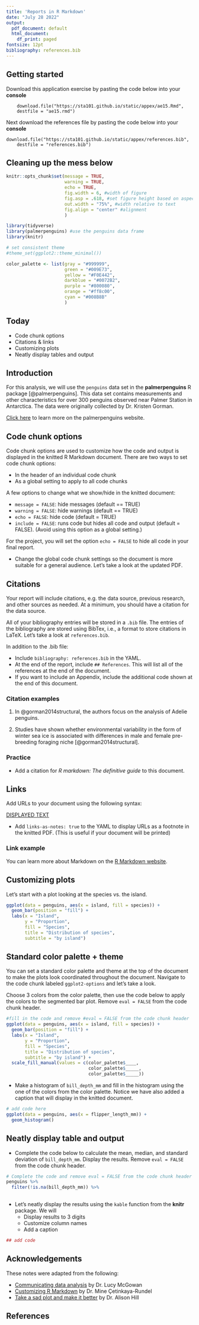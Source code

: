 ```yaml
---
title: 'Reports in R Markdown'
date: "July 28 2022"
output:
  pdf_document: default
  html_document:
    df_print: paged
fontsize: 12pt
bibliography: references.bib
---
```


## Getting started

Download this application exercise by pasting the code below into your **console**

```
    download.file("https://sta101.github.io/static/appex/ae15.Rmd",
    destfile = "ae15.rmd")
```

Next download the references file by pasting the code below into your **console**

```
download.file("https://sta101.github.io/static/appex/references.bib",
    destfile = "references.bib")
```



## Cleaning up the mess below

```r
knitr::opts_chunk$set(message = TRUE, 
                      warning = TRUE, 
                      echo = TRUE,
                      fig.width = 6, #width of figure
                      fig.asp = .618, #set figure height based on aspect ratio
                      out.width = "75%", #width relative to text
                      fig.align = "center" #alignment
                      )
```

```r
library(tidyverse)
library(palmerpenguins) #use the penguins data frame
library(knitr)
```

```r
# set consistent theme
#theme_set(ggplot2::theme_minimal())

color_palette <- list(gray = "#999999", 
                      green = "#009E73", 
                      yellow = "#F0E442", 
                      darkblue = "#0072B2", 
                      purple = "#800080", 
                      orange = "#ff8c00",
                      cyan = "#008B8B"
                      )
```

## Today

- Code chunk options
- Citations & links 
- Customizing plots
- Neatly display tables and output

## Introduction 

For this analysis, we will use the `penguins` data set in the **palmerpenguins** R package [@palmerpenguins]. This data set contains measurements and other characteristics for over 300 penguins observed near Palmer Station in Antarctica. The data were originally collected by Dr. Kristen Gorman. 

[Click here](https://allisonhorst.github.io/palmerpenguins/) to learn more on the palmerpenguins website.

## Code chunk options 

Code chunk options are used to customize how the code and output is displayed in the knitted R Markdown document. There are two ways to set code chunk options: 

- In the header of an individual code chunk 
- As a global setting to apply to all code chunks
  
A few options to change what we show/hide in the knitted document: 

- `message = FALSE`: hide messages (default == TRUE)
- `warning = FALSE`: hide warnings (default == TRUE)
- `echo = FALSE`: hide code (default  = TRUE)
- `include = FALSE`: runs code but hides all code and output (default = FALSE). (Avoid using this option as a global setting.)

For the project, you will set the option `echo = FALSE` to hide all code in your final report. 

- Change the global code chunk settings so the document is more suitable for a general audience. Let's take a look at the updated PDF. 

## Citations 

Your report will include citations, e.g. the data source, previous research, and other sources as needed. At a minimum, you should have a citation for the data source. 

All of your bibliography entries will be stored in a `.bib` file. The entries of the bibliography are stored using BibTex, i.e., a format to store citations in LaTeX. Let's take a look at `references.bib`.

In addition to the .bib file: 

- Include `bibliography: references.bib` in the YAML. 
- At the end of the report, include `## References`. This will list all of the references at the end of the document. 
- If you want to include an Appendix, include the additional code shown at the end of this document. 
  

### Citation examples 

1. In @gorman2014structural, the authors focus on the analysis of Adelie penguins.


2. Studies have shown whether environmental variability in the form of winter sea ice is associated with differences in male and female pre-breeding foraging niche [@gorman2014structural].

### Practice 

- Add a citation for *R markdown: The definitive guide* to this document. 

## Links

Add URLs to your document using the following syntax:

[DISPLAYED TEXT](FULL URL)

- Add `links-as-notes: true` to the YAML to display URLs as a footnote in the knitted PDF. (This is useful if your document will be printed)

### Link example

You can learn more about Markdown on the [R Markdown website](https://rmarkdown.rstudio.com/lesson-8.html).

## Customizing plots 

Let's start with a plot looking at the species vs. the island. 

```r
ggplot(data = penguins, aes(x = island, fill = species)) + 
  geom_bar(position = "fill") + 
  labs(x = "Island", 
       y = "Proportion",
       fill = "Species", 
       title = "Distribution of species", 
       subtitle = "by island")
```

## Standard color palette + theme

You can set a standard color palette and theme at the top of the document to make the plots look coordinated throughout the document. Navigate to the code chunk labeled `ggplot2-options` and let's take a look.

Choose 3 colors from the color palette, then use the code below to apply the colors to the segmented bar plot. Remove `eval = FALSE` from the code chunk header.

```r
#fill in the code and remove #eval = FALSE from the code chunk header
ggplot(data = penguins, aes(x = island, fill = species)) + 
  geom_bar(position = "fill") + 
  labs(x = "Island", 
       y = "Proportion",
       fill = "Species", 
       title = "Distribution of species", 
       subtitle = "by island") + 
  scale_fill_manual(values = c(color_palette$____, 
                               color_palette$_____, 
                               color_palette$_____))
```

- Make a histogram of `bill_depth_mm` and fill in the histogram using the one of the colors from the color palette. Notice we have also added a caption that will display in the knitted document. 

```r
# add code here
ggplot(data = penguins, aes(x = flipper_length_mm)) + 
  geom_histogram()
```


## Neatly display table and output

- Complete the code below to calculate the mean, median, and standard deviation of `bill_depth_mm`. Display the results. Remove `eval = FALSE` from the code chunk header. 

```r
# Complete the code and remove eval = FALSE from the code chunk header
penguins %>%
  filter(!is.na(bill_depth_mm)) %>%
  
```

- Let's neatly display the results using the `kable` function from the **knitr** package. We will 
  - Display results to 3 digits
  - Customize column names
  - Add a caption
  
```r
## add code

```

## Acknowledgements 

These notes were adapted from the following: 

- [Communicating data analysis](https://sta-212-f19.netlify.app/slides/lec-slides/15-communicating-data-analysis.html#1) by Dr. Lucy McGowan
- [Customizing R Markdown](https://rladiesstl.github.io/intro-meetup4-oct-2021/customize-rmd.html#1) by Dr. Mine Çetinkaya-Rundel
- [Take a sad plot and make it better](https://alison.netlify.app/rlm-sad-plot-better/#1) by Dr. Alison Hill

## References

<!-- Uncomment the code below if you want to include an appendix-->
<!--
<div id="refs"></div>

## Appendix
-->